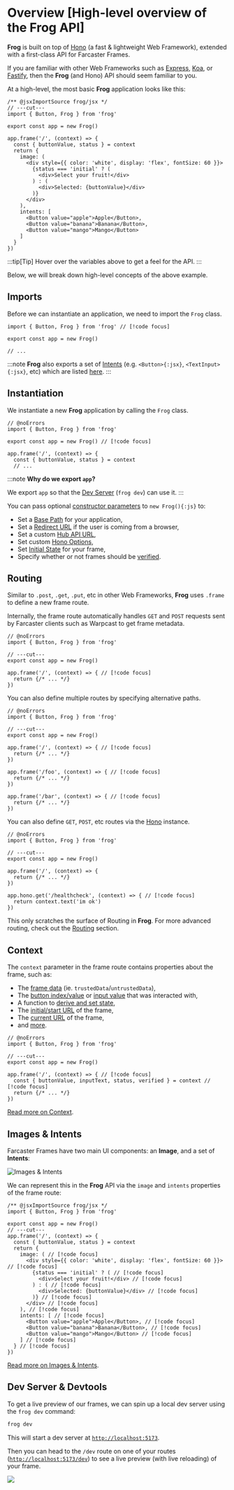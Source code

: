 # Overview [High-level overview of the Frog API] 

**Frog** is built on top of [Hono](https://hono.dev/) (a fast & lightweight Web Framework), 
extended with a first-class API for Farcaster Frames. 

If you are familiar with other Web Frameworks such as [Express](#TODO), [Koa](#TODO), or [Fastify](#TODO),
then the **Frog** (and Hono) API should seem familiar to you.

At a high-level, the most basic **Frog** application looks like this:

```tsx twoslash [src/index.tsx]
/** @jsxImportSource frog/jsx */
// ---cut---
import { Button, Frog } from 'frog'
 
export const app = new Frog()
 
app.frame('/', (context) => {
  const { buttonValue, status } = context
  return {
    image: (
      <div style={{ color: 'white', display: 'flex', fontSize: 60 }}>
        {status === 'initial' ? (
          <div>Select your fruit!</div>
        ) : (
          <div>Selected: {buttonValue}</div>
        )}
      </div>
    ),
    intents: [
      <Button value="apple">Apple</Button>,
      <Button value="banana">Banana</Button>,
      <Button value="mango">Mango</Button>
    ]
  }
})
```

:::tip[Tip]
Hover over the variables above to get a feel for the API.
:::

Below, we will break down high-level concepts of the above example.

## Imports

Before we can instantiate an application, we need to import the `Frog` class.

```tsx twoslash
import { Button, Frog } from 'frog' // [!code focus]
 
export const app = new Frog()

// ...
```

:::note
**Frog** also exports a set of [Intents](#TODO) (e.g. `<Button>{:jsx}`, `<TextInput>{:jsx}`, etc) which are listed [here](#TODO).
:::

## Instantiation

We instantiate a new **Frog** application by calling the `Frog` class.

```tsx twoslash
// @noErrors
import { Button, Frog } from 'frog'
 
export const app = new Frog() // [!code focus]

app.frame('/', (context) => {
  const { buttonValue, status } = context
  // ...
```

:::note
**Why do we export `app`?**

We export `app` so that the [Dev Server](#TODO) (`frog dev`) can use it.
:::

You can pass optional [constructor parameters](#TODO) to `new Frog(){:js}` to:

- Set a [Base Path](#TODO) for your application,
- Set a [Redirect URL](#TODO) if the user is coming from a browser,
- Set a custom [Hub API URL](#TODO),
- Set custom [Hono Options](#TODO),
- Set [Initial State](#TODO) for your frame,
- Specify whether or not frames should be [verified](#TODO).

## Routing

Similar to `.post`, `.get`, `.put`, etc in other Web Frameworks, **Frog** uses `.frame` to define a new frame route.

Internally, the frame route automatically handles `GET` and `POST` requests sent by Farcaster clients such as Warpcast to
get frame metadata.

```tsx twoslash
// @noErrors
import { Button, Frog } from 'frog'
 
// ---cut---
export const app = new Frog()

app.frame('/', (context) => { // [!code focus]
  return {/* ... */}
})
```

You can also define multiple routes by specifying alternative paths.

```tsx twoslash
// @noErrors
import { Button, Frog } from 'frog'
 
// ---cut---
export const app = new Frog()

app.frame('/', (context) => { // [!code focus]
  return {/* ... */}
})

app.frame('/foo', (context) => { // [!code focus]
  return {/* ... */}
})

app.frame('/bar', (context) => { // [!code focus]
  return {/* ... */}
})
```

You can also define `GET`, `POST`, etc routes via the [Hono](https://hono.dev) instance.

```tsx twoslash
// @noErrors
import { Button, Frog } from 'frog'
 
// ---cut---
export const app = new Frog()

app.frame('/', (context) => {
  return {/* ... */}
})

app.hono.get('/healthcheck', (context) => { // [!code focus]
  return context.text('im ok')
})
```

This only scratches the surface of Routing in **Frog**. For more advanced routing, check out the [Routing](#TODO) section.

## Context

The `context` parameter in the frame route contains properties about the frame, such as: 

- The [frame data](/reference/context#framedata) (ie. `trustedData`/`untrustedData`),
- The [button index/value](/reference/context#buttonvalue) or [input value](/reference/context#inputvalue) that was interacted with,
- A function to [derive and set state](/reference/context#derivestate),
- The [initial/start URL](/reference/context#initialurl) of the frame,
- The [current URL](/reference/context#url) of the frame,
- and [more](/reference/context).

```tsx twoslash
// @noErrors
import { Button, Frog } from 'frog'
 
// ---cut---
export const app = new Frog()

app.frame('/', (context) => { // [!code focus]
  const { buttonValue, inputText, status, verified } = context // [!code focus]
  return {/* ... */}
})
```

[Read more on Context](/reference/context).

## Images & Intents 

Farcaster Frames have two main UI components: an **Image**, and a set of **Intents**:

![Images & Intents](/images-intents.png)

We can represent this in the **Frog** API via the `image` and `intents` properties of the frame route:

```tsx twoslash [src/index.tsx]
/** @jsxImportSource frog/jsx */
import { Button, Frog } from 'frog'
 
export const app = new Frog()
// ---cut---
app.frame('/', (context) => {
  const { buttonValue, status } = context
  return {
    image: ( // [!code focus]
      <div style={{ color: 'white', display: 'flex', fontSize: 60 }}> // [!code focus]
        {status === 'initial' ? ( // [!code focus]
          <div>Select your fruit!</div> // [!code focus]
        ) : ( // [!code focus]
          <div>Selected: {buttonValue}</div> // [!code focus]
        )} // [!code focus]
      </div> // [!code focus]
    ), // [!code focus]
    intents: [ // [!code focus]
      <Button value="apple">Apple</Button>, // [!code focus]
      <Button value="banana">Banana</Button>, // [!code focus]
      <Button value="mango">Mango</Button> // [!code focus]
    ] // [!code focus]
  } // [!code focus]
})
```

[Read more on Images & Intents](#TODO).

## Dev Server & Devtools

To get a live preview of our frames, we can spin up a local dev server using the `frog dev` command:

```bash
frog dev
```

This will start a dev server at [`http://localhost:5173`](http://localhost:5173).

Then you can head to the `/dev` route on one of your routes ([`http://localhost:5173/dev`](http://localhost:5173/dev)) to see a live preview (with live reloading) of your frame.

![](/devtools.png)